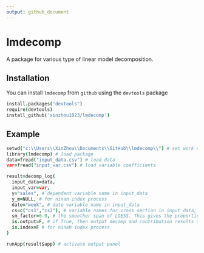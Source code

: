 ```yaml
---
output: github_document
---
```


<!-- README.md is generated from README.Rmd. Please edit that file -->

# lmdecomp
A package for various type of linear model decomposition.

## Installation

You can install `lmdecomp` from `github` using the `devtools` package

```coffee
install.packages("devtools")
require(devtools)
install_github('xinzhou1023/lmdecomp')
```
## Example
```coffee
setwd("c:\\Users\\XinZhou\\Documents\\GitHub\\lmdecomp\\") # set work directory
library(lmdecomp) # load package
data=fread("input_data.csv") # load data
var=fread("input_var.csv") # load variable coefficients

result=decomp_log(
  input_data=data,
  input_var=var,
  y="sales", # dependent variable name in input_data
  y_m=NULL, # for ninah index process
  date="week", # date variable name in input_data
  cs=c("cs1","cs2"), # variable names for cross section in input_data; support multiple dimensions
  sm_factor=0.9, # the smoother span of LOESS. This gives the proportion of points in the plot which influence the smooth at each value. Larger values give more smoothness.
  is.output=F, # if True, then output decomp and contribution results to work directiory
  is.index=F # for ninah index process
)

runApp(result$app) # activate output panel
```
